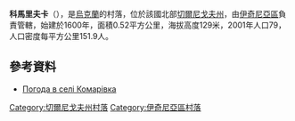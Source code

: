 {{coord|50|53|29|N|32|4|18|E|scale:100000|display=title}}

'''科馬里夫卡'''（{{lang-uk|Комарівка}}），是[[烏克蘭|烏克蘭]]的村落，位於該國北部[[切爾尼戈夫州|切爾尼戈夫州]]，由[[伊奇尼亞區|伊奇尼亞區]]負責管轄，始建於1600年，面積0.52平方公里，海拔高度129米，2001年人口79，人口密度每平方公里151.9人。

==參考資料==
* [http://weather.in.ua/ua/chernigovskaja/11203 Погода в селі Комарівка] {{Wayback|url=http://weather.in.ua/ua/chernigovskaja/11203 |date=20111220104413 }}

[[Category:切爾尼戈夫州村落|Category:切爾尼戈夫州村落]]
[[Category:伊奇尼亞區村落|Category:伊奇尼亞區村落]]


{{Chernihiv-geo-stub}}